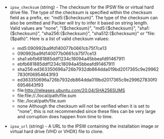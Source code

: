 <!-- Code generated from the comments of the IPSWConfig struct in builder/parallels/ipsw/ipsw_config.go; DO NOT EDIT MANUALLY -->

- `ipsw_checksum` (string) - The checksum for the IPSW file or virtual hard drive file. The type of
  the checksum is specified within the checksum field as a prefix, ex:
  "md5:{$checksum}". The type of the checksum can also be omitted and
  Packer will try to infer it based on string length. Valid values are
  "none", "{$checksum}", "md5:{$checksum}", "sha1:{$checksum}",
  "sha256:{$checksum}", "sha512:{$checksum}" or "file:{$path}". Here is a
  list of valid checksum values:
   * md5:090992ba9fd140077b0661cb75f7ce13
   * 090992ba9fd140077b0661cb75f7ce13
   * sha1:ebfb681885ddf1234c18094a45bbeafd91467911
   * ebfb681885ddf1234c18094a45bbeafd91467911
   * sha256:ed363350696a726b7932db864dda019bd2017365c9e299627830f06954643f93
   * ed363350696a726b7932db864dda019bd2017365c9e299627830f06954643f93
   * file:http://releases.ubuntu.com/20.04/SHA256SUMS
   * file:file://./local/path/file.sum
   * file:./local/path/file.sum
   * none
  Although the checksum will not be verified when it is set to "none",
  this is not recommended since these files can be very large and
  corruption does happen from time to time.

- `ipsw_url` (string) - A URL to the IPSW containing the installation image or virtual hard drive
  (VHD or VHDX) file to clone.

<!-- End of code generated from the comments of the IPSWConfig struct in builder/parallels/ipsw/ipsw_config.go; -->
